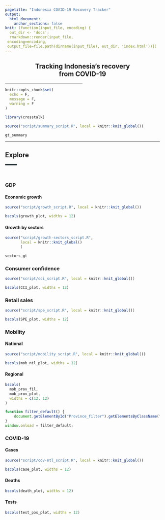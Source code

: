 ```yaml
---
pagetitle: "Indonesia COVID-19 Recovery Tracker"
output: 
  html_document: 
    anchor_sections: false
knit: (function(input_file, encoding) {
  out_dir <- 'docs';
  rmarkdown::render(input_file,
 encoding=encoding,
 output_file=file.path(dirname(input_file), out_dir, 'index.html'))})
---
```


<h2 style="text-align:center;">Tracking Indonesia’s recovery<br>from COVID-19</h2>

<hr style="width:50%;text-align:center;">

```r
knitr::opts_chunk$set(
  echo = F,
  message = F,
  warning = F
)

library(crosstalk)
```

```r
source("script/summary_script.R", local = knitr::knit_global())

gt_summary
```

<hr>  

## Explore {.tabset .tabset-pills}  
<hr style="width:7.5%;text-align:left;margin-left:0;background-color:#263238;height:4px">

<br>  

### GDP {.tabset}

#### Economic growth

```r
source("script/growth_script.R", local = knitr::knit_global())

bscols(growth_plot, widths = 12)
```


#### Growth by sectors

```r
source("script/growth-sectors_script.R", 
       local = knitr::knit_global()
       )

sectors_gt
```


### Consumer confidence

```r
source("script/cci_script.R", local = knitr::knit_global())

bscols(CCI_plot, widths = 12)
```


### Retail sales

```r
source("script/spe_script.R", local = knitr::knit_global())

bscols(SPE_plot, widths = 12)
```


### Mobility {.tabset}

#### National

```r
source("script/mobility_script.R", local = knitr::knit_global())

bscols(mob_ntl_plot, widths = 12)
```

#### Regional

```r
bscols(
  mob_prov_fil,
  mob_prov_plot,
  widths = c(12, 12)
)
```

```js
function filter_default() {
    document.getElementById("Province_filter").getElementsByClassName("selectized")[0].selectize.setValue("Jakarta");
}
window.onload = filter_default;
```

### COVID-19 {.tabset}

#### Cases

```r
source("script/cov-ntl_script.R", local = knitr::knit_global())

bscols(case_plot, widths = 12)
```

#### Deaths

```r
bscols(death_plot, widths = 12)
```

#### Tests

```r
bscols(test_pos_plot, widths = 12)
```

